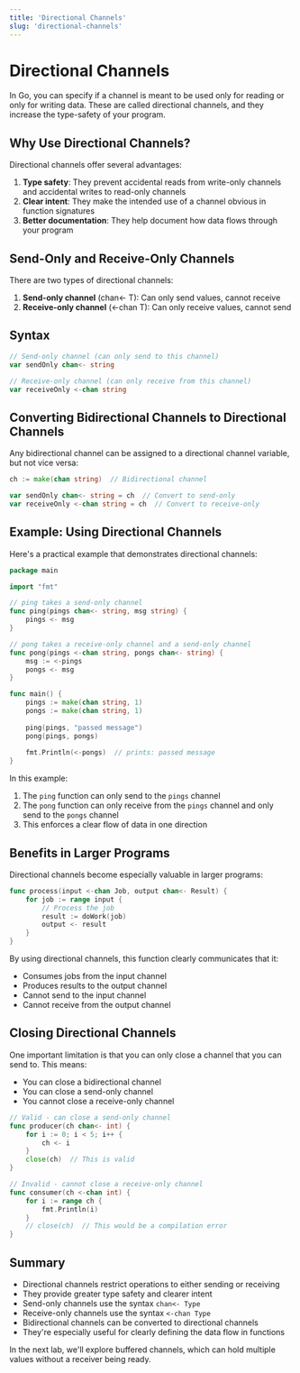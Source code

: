 ```yaml
---
title: 'Directional Channels'
slug: 'directional-channels'
---
```


# Directional Channels

In Go, you can specify if a channel is meant to be used only for reading or only for writing data. These are called directional channels, and they increase the type-safety of your program.

## Why Use Directional Channels?

Directional channels offer several advantages:

1. **Type safety**: They prevent accidental reads from write-only channels and accidental writes to read-only channels
2. **Clear intent**: They make the intended use of a channel obvious in function signatures
3. **Better documentation**: They help document how data flows through your program

## Send-Only and Receive-Only Channels

There are two types of directional channels:

1. **Send-only channel** (chan<- T): Can only send values, cannot receive
2. **Receive-only channel** (<-chan T): Can only receive values, cannot send

## Syntax

```go
// Send-only channel (can only send to this channel)
var sendOnly chan<- string

// Receive-only channel (can only receive from this channel)
var receiveOnly <-chan string
```

## Converting Bidirectional Channels to Directional Channels

Any bidirectional channel can be assigned to a directional channel variable, but not vice versa:

```go
ch := make(chan string)  // Bidirectional channel

var sendOnly chan<- string = ch  // Convert to send-only
var receiveOnly <-chan string = ch  // Convert to receive-only
```

## Example: Using Directional Channels

Here's a practical example that demonstrates directional channels:

```go
package main

import "fmt"

// ping takes a send-only channel
func ping(pings chan<- string, msg string) {
    pings <- msg
}

// pong takes a receive-only channel and a send-only channel
func pong(pings <-chan string, pongs chan<- string) {
    msg := <-pings
    pongs <- msg
}

func main() {
    pings := make(chan string, 1)
    pongs := make(chan string, 1)
    
    ping(pings, "passed message")
    pong(pings, pongs)
    
    fmt.Println(<-pongs)  // prints: passed message
}
```

In this example:

1. The `ping` function can only send to the `pings` channel
2. The `pong` function can only receive from the `pings` channel and only send to the `pongs` channel
3. This enforces a clear flow of data in one direction

## Benefits in Larger Programs

Directional channels become especially valuable in larger programs:

```go
func process(input <-chan Job, output chan<- Result) {
    for job := range input {
        // Process the job
        result := doWork(job)
        output <- result
    }
}
```

By using directional channels, this function clearly communicates that it:
- Consumes jobs from the input channel
- Produces results to the output channel
- Cannot send to the input channel
- Cannot receive from the output channel

## Closing Directional Channels

One important limitation is that you can only close a channel that you can send to. This means:
- You can close a bidirectional channel
- You can close a send-only channel
- You cannot close a receive-only channel

```go
// Valid - can close a send-only channel
func producer(ch chan<- int) {
    for i := 0; i < 5; i++ {
        ch <- i
    }
    close(ch)  // This is valid
}

// Invalid - cannot close a receive-only channel
func consumer(ch <-chan int) {
    for i := range ch {
        fmt.Println(i)
    }
    // close(ch)  // This would be a compilation error
}
```

## Summary

- Directional channels restrict operations to either sending or receiving
- They provide greater type safety and clearer intent
- Send-only channels use the syntax `chan<- Type`
- Receive-only channels use the syntax `<-chan Type`
- Bidirectional channels can be converted to directional channels
- They're especially useful for clearly defining the data flow in functions

In the next lab, we'll explore buffered channels, which can hold multiple values without a receiver being ready. 